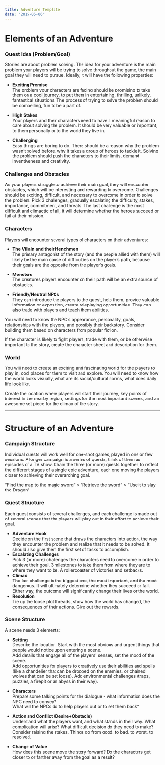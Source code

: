 ```yaml
---
title: Adventure Template
date: "2015-05-06"
---
```



# Elements of an Adventure

### Quest Idea (Problem/Goal)
Stories are about problem solving. The idea for your adventure is the main problem your players will be trying to solve throughout the game, the main goal they will need to pursue. Ideally, it will have the following properties:

- **Exciting Premise**  
The problem your characters are facing should be promising to take them on a cool journey, to put them in entertaining, thrilling, unlikely, fantastical situations. The process of trying to solve the problem should be compelling, fun to be a part of.

- **High Stakes**  
Your players and their characters need to have a meaningful reason to care about solving the problem. It should be very valuable or important, to them personally or to the world they live in.

- **Challenging**  
Easy things are boring to do. There should be a reason why the problem wasn’t solved before, why it takes a group of heroes to tackle it. Solving the problem should push the characters to their limits, demand inventiveness and creativity.

### Challenges and Obstacles
As your players struggle to achieve their main goal, they will encounter obstacles, which will be interesting and rewarding to overcome. Challenges should be exciting, difficult, and necessary to overcome in order to solve the problem. Pick 3 challenges, gradually escalating the difficulty, stakes, importance, commitment, and threats. The last challenge is the most difficult and climactic of all, it will determine whether the heroes succeed or fail at their mission.

<div class="column-break"></div>

### Characters
Players will encounter several types of characters on their adventures:

- **The Villain and their Henchmen**  
The primary antagonist of the story (and the people allied with them) will likely be the main cause of difficulties on the player’s path, because their goals are the opposite from the player’s goals.

- **Monsters**  
The creatures players encounter on their path will be an extra source of obstacles. 

- **Friendly/Neutral NPCs**  
They can introduce the players to the quest, help them, provide valuable information or exposition, create roleplaying opportunities. They can also trade with players and teach them abilities.

You will need to know the NPC’s appearance, personality, goals, relationships with the players, and possibly their backstory. Consider building them based on characters from popular fiction.

If the character is likely to fight players, trade with them, or be otherwise important to the story, create the character sheet and description for them.


### World
You will need to create an exciting and fascinating world for the players to play in, cool places for them to visit and explore. You will need to know how the world looks visually, what are its social/cultural norms, what does daily life look like.

Create the location where players will start their journey, key points of interest in the nearby region, settings for the most important scenes, and an awesome set piece for the climax of the story.

---

# Structure of an Adventure

### Campaign Structure
Individual quests will work well for one-shot games, played in one or few sessions. A longer campaign is a series of quests, think of them as episodes of a TV show. Chain the three (or more) quests together, to reflect the different stages of a single epic adventure, each one moving the players closer to achieving their overarching goal.

“Find the map to the magic sword” > “Retrieve the sword” > “Use it to slay the Dragon”

### Quest Structure
Each quest consists of several challenges, and each challenge is made out of several scenes that the players will play out in their effort to achieve their goal.

- **Adventure Hook**  
Decide on the first scene that draws the characters into action, the way they encounter the problem and realize that it needs to be solved. It should also give them the first set of tasks to accomplish.
- **Escalating Challenges**  
Pick 3 (or more) challenges the characters need to overcome in order to achieve their goal. 3 milestones to take them from where  they are to where they want to be. A rollercoaster of victories and setbacks.
- **Climax**  
The last challenge is the biggest one, the  most important, and the most dangerous. It will ultimately determine whether they succeed or fail. Either way, the outcome will significantly change their lives or the world.
- **Resolution**  
Tie up the loose plot threads, show how the world has changed, the consequences of their actions. Give out the rewards.


<div class="column-break"></div>

### Scene Structure
A scene needs 3 elements:
- **Setting**  
Describe the location. Start with the most obvious and urgent things that people would notice upon entering a scene.  
Add details that engage all of the players' senses, set the mood of the scene.  
Add opportunities for players to creatively use their abilities and spells (like a chandelier that can be dropped on the enemies, or chained wolves that can be set loose). Add environmental challenges (traps, puzzles, a firepit or an abyss in their way).

- **Characters**  
Prepare some talking points for the dialogue - what information does the NPC need to convey?  
What will the NPCs do to help players out or to set them back? 

- **Action and Conflict (Desire+Obstacle)**  
Understand what the players want, and what stands in their way. What complication will arise? What difficult decision do they need to make?  
Consider raising the stakes. Things go from good, to bad, to worst, to resolved.

- **Change of Value**  
How does this scene move the story forward? Do the characters get closer to or farther away from the goal as a result?


